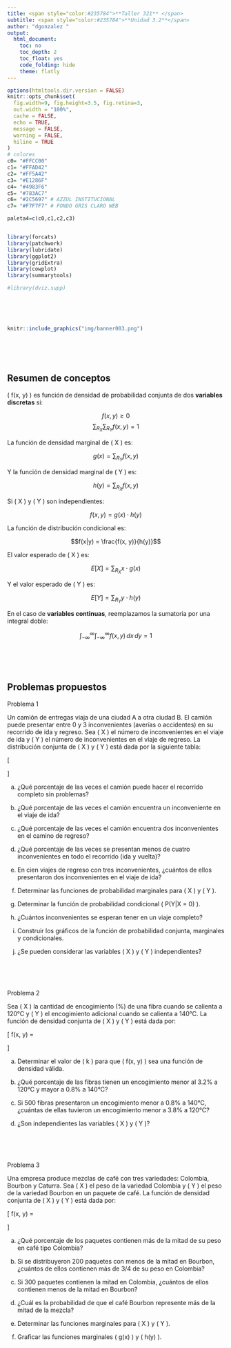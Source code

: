 ```yaml
---
title: <span style="color:#235784">**Taller 321** </span>  
subtitle: <span style="color:#235784">**Unidad 3.2**</span> 
author: "dgonzalez "
output:
  html_document:
    toc: no
    toc_depth: 2
    toc_float: yes
    code_folding: hide
    theme: flatly
---    
```




```r
options(htmltools.dir.version = FALSE)
knitr::opts_chunk$set(
  fig.width=9, fig.height=3.5, fig.retina=3,
  out.width = "100%",
  cache = FALSE,
  echo = TRUE,
  message = FALSE, 
  warning = FALSE,
  hiline = TRUE
)
# colores
c0= "#FFCC00"
c1= "#FFAD42"
c2= "#FF5A42"
c3= "#E1286F"
c4= "#4983F6"
c5= "#783AC7"
c6= "#2C5697" # AZZUL INSTITUCIONAL
c7= "#F7F7F7" # FONDO GRIS CLARO WEB

paleta4=c(c0,c1,c2,c3)


library(forcats)
library(patchwork)
library(lubridate)
library(ggplot2)
library(gridExtra)
library(cowplot)
library(summarytools)

#library(dviz.supp)
```



</br></br></br>

```r
knitr::include_graphics("img/banner003.png")
```
</br></br></br>

## **Resumen de conceptos**


\( f(x, y) \) es función de densidad de probabilidad conjunta de dos **variables discretas** si:

$$f(x, y) \geq 0$$
$$\sum_{R_X} \sum_{R_Y} f(x, y) = 1 $$

La función de densidad marginal de \( X \) es:

$$g(x) = \sum_{R_Y} f(x, y)$$


Y la función de densidad marginal de \( Y \) es:

$$h(y) = \sum_{R_X} f(x, y)$$


Si \( X \) y \( Y \) son independientes:

$$f(x, y) = g(x) \cdot h(y)$$


La función de distribución condicional es:

$$f(x|y) = \frac{f(x, y)}{h(y)}$$

El valor esperado de \( X \) es:

$$E[X] = \sum_{R_X} x \cdot g(x)$$

Y el valor esperado de \( Y \) es:

$$E[Y] = \sum_{R_Y} y \cdot h(y)$$


En el caso de **variables continuas**, reemplazamos la sumatoria por una integral doble:

$$\int_{-\infty}^{\infty} \int_{-\infty}^{\infty} f(x, y) \, dx \, dy = 1$$


<br/><br/><br/>

## **Problemas propuestos**

<div class="box1 with-label">
<div class="label">Problema 1</div>

Un camión de entregas viaja de una ciudad A a otra ciudad B. El camión puede presentar entre 0 y 3 inconvenientes (averías o accidentes) en su recorrido de ida y regreso. Sea \( X \) el número de inconvenientes en el viaje de ida y \( Y \) el número de inconvenientes en el viaje de regreso. La distribución conjunta de \( X \) y \( Y \) está dada por la siguiente tabla:

\[
\begin{array}{|c|c|c|c|c|}
\hline
f(x, y) & y = 0 & y = 1 & y = 2 & y = 3 \\
\hline
x = 0   & 0.01  & 0.02  & 0.07  & 0.01 \\
x = 1   & 0.03  & 0.06  & 0.10  & 0.06 \\
x = 2   & 0.05  & 0.12  & 0.15  & 0.08 \\
x = 3   & 0.02  & 0.09  & 0.08  & 0.05 \\
\hline
\end{array}
\]

(a) ¿Qué porcentaje de las veces el camión puede hacer el recorrido completo sin problemas?

(b) ¿Qué porcentaje de las veces el camión encuentra un inconveniente en el viaje de ida?

(c) ¿Qué porcentaje de las veces el camión encuentra dos inconvenientes en el camino de regreso?

(d) ¿Qué porcentaje de las veces se presentan menos de cuatro inconvenientes en todo el recorrido (ida y vuelta)?

(e) En cien viajes de regreso con tres inconvenientes, ¿cuántos de ellos presentaron dos inconvenientes en el viaje de ida?

(f) Determinar las funciones de probabilidad marginales para \( X \) y \( Y \).

(g) Determinar la función de probabilidad condicional \( P(Y|X = 0) \).

(h) ¿Cuántos inconvenientes se esperan tener en un viaje completo?

(i) Construir los gráficos de la función de probabilidad conjunta, marginales y condicionales.

(j) ¿Se pueden considerar las variables \( X \) y \( Y \) independientes?

</div>

<br/><br/><br/>

<div class="box1 with-label">
<div class="label">Problema 2</div>

Sea \( X \) la cantidad de encogimiento (\%) de una fibra cuando se calienta a 120°C y \( Y \) el encogimiento adicional cuando se calienta a 140°C. La función de densidad conjunta de \( X \) y \( Y \) está dada por:

\[
f(x, y) = 
\begin{cases}
kxy^2 & 3 \leq x \leq 4, 0.5 \leq y \leq 1 \\
0     & \text{en otro caso}
\end{cases}
\]

(a) Determinar el valor de \( k \) para que \( f(x, y) \) sea una función de densidad válida.

(b) ¿Qué porcentaje de las fibras tienen un encogimiento menor al 3.2% a 120°C y mayor a 0.8% a 140°C?

(c) Si 500 fibras presentaron un encogimiento menor a 0.8% a 140°C, ¿cuántas de ellas tuvieron un encogimiento menor a 3.8% a 120°C?

(d) ¿Son independientes las variables \( X \) y \( Y \)?

</div>

<br/><br/><br/>

<div class="box1 with-label">
<div class="label">Problema 3</div>

Una empresa produce mezclas de café con tres variedades: Colombia, Bourbon y Caturra. Sea \( X \) el peso de la variedad Colombia y \( Y \) el peso de la variedad Bourbon en un paquete de café. La función de densidad conjunta de \( X \) y \( Y \) está dada por:

\[
f(x, y) = 
\begin{cases}
24xy & 0 \leq x \leq 1, 0 \leq y \leq 1, x + y \leq 1 \\
0    & \text{en otro caso}
\end{cases}
\]

(a) ¿Qué porcentaje de los paquetes contienen más de la mitad de su peso en café tipo Colombia?

(b) Si se distribuyeron 200 paquetes con menos de la mitad en Bourbon, ¿cuántos de ellos contienen más de 3/4 de su peso en Colombia?

(c) Si 300 paquetes contienen la mitad en Colombia, ¿cuántos de ellos contienen menos de la mitad en Bourbon?

(d) ¿Cuál es la probabilidad de que el café Bourbon represente más de la mitad de la mezcla?

(e) Determinar las funciones marginales para \( X \) y \( Y \).

(f) Graficar las funciones marginales \( g(x) \) y \( h(y) \).


</div>
